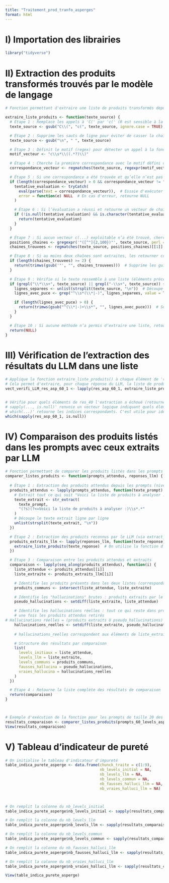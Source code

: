 ```yaml
---
title: "Traitement_prod_tranfo_asperges"
format: html
---
```


# I) Importation des librairies

```r
library("tidyverse")
```

# II) Extraction des produits transformés trouvés par le modèle de langage

```r
# Fonction permettant d'extraire une liste de produits transformés depuis un texte généré par un LLM

extraire_liste_produits <- function(texte_source) {
  # Étape 1 : Remplace les appels à 'C(' par 'c(' (R est sensible à la casse, 'C(' pourrait causer une erreur)
  texte_source <- gsub("C\\(", "c(", texte_source, ignore.case = TRUE)

  # Étape 2 : Supprime les sauts de ligne pour éviter de casser la chaîne de caractères lors de l'évaluation
  texte_source <- gsub("\n", " ", texte_source)

  # Étape 3 : Définit le motif (regex) pour détecter un appel à la fonction R c(...) contenant une liste de chaînes
  motif_vecteur <- "c\\s*\\((.*?)\\)"

  # Étape 4 : Cherche la première correspondance avec le motif défini ci-dessus
  correspondance_vecteur <- regmatches(texte_source, regexpr(motif_vecteur, texte_source, perl = TRUE))

  # Étape 5 : Si une correspondance a été trouvée et qu’elle n’est pas vide, tenter de l’évaluer comme du code R
  if (length(correspondance_vecteur) > 0 && correspondance_vecteur != "") {
    tentative_evaluation <- tryCatch(
      eval(parse(text = correspondance_vecteur)),  # Essaie d'exécuter le texte comme du code R
      error = function(e) NULL  # En cas d'erreur, retourne NULL
    )

    # Étape 6 : Si l’évaluation a réussi et retourne un vecteur de chaînes de caractères, le retourner
    if (!is.null(tentative_evaluation) && is.character(tentative_evaluation)) {
      return(tentative_evaluation)
    }
  }

  # Étape 7 : Si aucun vecteur c(...) exploitable n’a été trouvé, chercher manuellement des chaînes entre guillemets
  positions_chaines <- gregexpr('"([^"]{2,100})"', texte_source, perl = TRUE)
  chaines_trouvees <- regmatches(texte_source, positions_chaines)[[1]]

  # Étape 8 : Si au moins deux chaînes sont extraites, les retourner comme vecteur après nettoyage
  if (length(chaines_trouvees) >= 2) {
    return(trimws(gsub('"', "", chaines_trouvees)))  # Supprime les guillemets et espaces superflus
  }

  # Étape 9 : Vérifie si le texte ressemble à une liste (éléments précédés de * ou -)
  if (grepl("\\*\\s+", texte_source) || grepl("-\\s+", texte_source)) {
    lignes_separees <- unlist(strsplit(texte_source, "\n"))  # Découpe le texte ligne par ligne
    lignes_avec_puce <- grep("^\\s*(\\*|-)", lignes_separees, value = TRUE)  # Ne garde que les lignes avec puces

    if (length(lignes_avec_puce) > 0) {
      return(trimws(gsub("^(\\*|-)+\\s*", "", lignes_avec_puce)))  # Supprime les puces et espaces initiaux
    }
  }

  # Étape 10 : Si aucune méthode n’a permis d’extraire une liste, retourner NULL
  return(NULL)
}

```


# III) Vérification de l'extraction des résultats du LLM dans une liste

```r

# Applique la fonction extraire_liste_produits() à chaque élément de 'res_40'
# Cela permet d'extraire, pour chaque réponse du LLM, la liste de produits transformés détectée
vect_verifi_LLM_res_asp_60_1 <- lapply(res_asp_60_1, extraire_liste_produits)


# Vérifie pour quels éléments de res_40 l'extraction a échoué (retourne NULL)
# sapply(..., is.null)' renvoie un vecteur logique indiquant quels éléments sont NULL
# which(...)' retourne les indices correspondants. C'est utile pour identifier les cas problématiques
which(sapply(res_asp_60_1, is.null))

```

# IV) Comparaison des produits listés dans les prompts avec ceux extraits par LLM

```r
# Fonction permettant de comparer les produits listés dans les prompts avec ceux extraits par LLM
comparer_listes_produits <- function(prompts_attendus, reponses_llm) {
  
  # Étape 1 : Extraction des produits attendus depuis les prompts (niveau "level")
  produits_attendus <- lapply(prompts_attendus, function(texte_prompt) {
    # Extrait tout ce qui suit "Voici la liste de produits à analyser :"
    texte_extrait <- str_extract(
      texte_prompt,
      "(?s)(?<=Voici la liste de produits à analyser :)\\s*.*"
    )
    # Découpe le texte extrait ligne par ligne
    unlist(strsplit(texte_extrait, "\n"))
  })

  # Étape 2 : Extraction des produits reconnus par le LLM (via extract_vector)
  produits_extraits_llm <- lapply(reponses_llm, function(texte_reponse) {
    extraire_liste_produits(texte_reponse)  # On utilise la fonction d'extraction de texte issu du LLM
  })

  # Étape 3 : Comparaison entre les produits attendus et extraits
  comparaison <- lapply(seq_along(produits_attendus), function(i) {
    liste_attendue <- produits_attendus[[i]]
    liste_extraite <- produits_extraits_llm[[i]]

    # Identifie les produits présents dans les deux listes (correspondance exacte)
    produits_communs <- intersect(liste_attendue, liste_extraite)

    # Identifie les "hallucinations" brutes : produits extraits par le LLM mais absents de la liste initiale
    pseudo_hallucinations <- setdiff(liste_extraite, liste_attendue)

    # Identifie les hallucinations réelles : tout ce qui reste dans produits_extraits et pseudo_hallucinations,
    # une fois les produits attendus retirés
# Hallucinations réelles = (produits_extraits U pseudo_hallucinations) - produits_communs
    hallucinations_reelles <- setdiff(liste_extraite, pseudo_hallucinations)
    
    # hallucinations_reelles correspondent aux éléments de liste_extraite qui ne sont pas 

    # Structure des résultats par comparaison
    list(
      levels_initiaux = liste_attendue,
      levels_llm = liste_extraite,
      levels_communs = produits_communs,
      fausses_hallucina = pseudo_hallucinations,
      vraies_hallucina = hallucinations_reelles
    )
  })

  # Étape 4 : Retourne la liste complète des résultats de comparaison
  return(comparaison)
}



# Exemple d'exécution de la fonction pour les prompts de taille 20 des tomates
resultats_comparaison <- comparer_listes_produits(prompts_60_levels_asperge_1, res_asp_60_1)
View(resultats_comparaison)

```

# V) Tableau d'indicateur de pureté 


```r
# On initialise le tableau d'indicateur d'impureté 
table_indica_purete_asperge <- data.frame(chunck_traite = c(1:9),
                                          nb_levels_initial = NA,
                                          nb_levels_llm = NA,
                                          nb_levels_commun = NA,
                                          nb_fausses_halluci_llm = NA,
                                          nb_vraies_halluci_llm = NA)



# On remplit la colonne du nb_levels_initial
table_indica_purete_asperge$nb_levels_initial <- sapply(resultats_comparaison, function(x) length(x$produits_attendus))

# On remplit la colonne du nb_levels_llm
table_indica_purete_asperge$nb_levels_llm <- sapply(resultats_comparaison, function(x) length(x$produits_extraits))

# On remplit la colonne du nb_levels_commun
table_indica_purete_asperge$nb_levels_commun <- sapply(resultats_comparaison, function(x) length(x$produits_communs))

# On remplit la colonne du nb_fausses_halluci_llm
table_indica_purete_asperge$nb_fausses_halluci_llm <- sapply(resultats_comparaison, function(x) length(x$pseudo_hallucinations))

# On remplit la colonne du nb_vraies_halluci_llm
table_indica_purete_asperge$nb_vraies_halluci_llm <- sapply(resultats_comparaison, function(x) length(x$hallucinations_reelles))

View(table_indica_purete_asperge)
```
